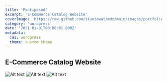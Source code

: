 ```yaml
---
title: 'Pantiposod'
excerpt: 'E-Commerce Catalog Website'
coverImage: 'https://raw.github.com/skuntawat/mdx/main/images/portfolio/_2021/pantiposod/pantiposod-1.jpg'
category: 'wordpress'
date: '2021-01-01T00:00:01.000Z'
metadata:
  cms: wordpress
  theme: custom theme
---
```


## E-Commerce Catalog Website

![Alt text](https://raw.github.com/skuntawat/mdx/main/images/portfolio/_2021/pantiposod/pantiposod-2.jpg)
![Alt text](https://raw.github.com/skuntawat/mdx/main/images/portfolio/_2021/pantiposod/pantiposod-3.jpg)
![Alt text](https://raw.github.com/skuntawat/mdx/main/images/portfolio/_2021/pantiposod/pantiposod-4.jpg)